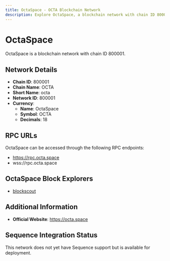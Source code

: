 ```yaml
--- 
title: OctaSpace - OCTA Blockchain Network
description: Explore OctaSpace, a blockchain network with chain ID 800001. Learn about its native currency, OctaSpace, and how to interact with the network.
---
```


# OctaSpace

OctaSpace is a blockchain network with chain ID 800001.

## Network Details

- **Chain ID**: 800001
- **Chain Name**: OCTA
- **Short Name**: octa
- **Network ID**: 800001
- **Currency**: 
  - **Name**: OctaSpace
  - **Symbol**: OCTA
  - **Decimals**: 18

## RPC URLs

OctaSpace can be accessed through the following RPC endpoints:

- https://rpc.octa.space
- wss://rpc.octa.space

## OctaSpace Block Explorers

- [blockscout](https://explorer.octa.space)

## Additional Information

- **Official Website**: https://octa.space

## Sequence Integration Status

This network does not yet have Sequence support but is available for deployment.
